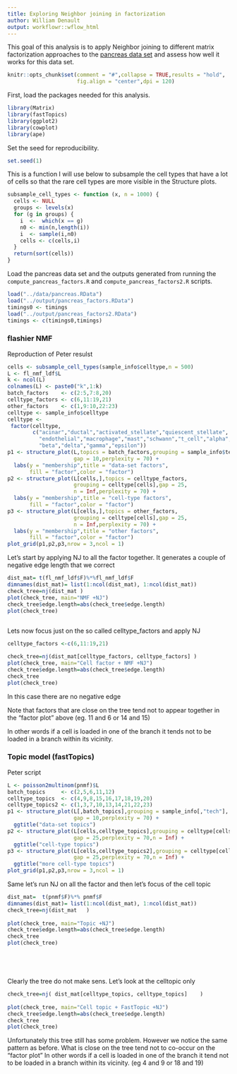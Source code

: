 ```yaml
---
title: Exploring Neighbor joining in factorization
author: William Denault
output: workflowr::wflow_html
---
```


This goal of this analysis is to apply Neighbor joining to  different matrix
factorization approaches to the [pancreas data set](pancreas.html) and
assess how well it works for this data set.

```r
knitr::opts_chunk$set(comment = "#",collapse = TRUE,results = "hold",
                      fig.align = "center",dpi = 120)
```

First, load the packages needed for this analysis.

```r
library(Matrix)
library(fastTopics)
library(ggplot2)
library(cowplot)
library(ape)
```

Set the seed for reproducibility.

```r
set.seed(1)
```

This is a function I will use below to subsample the cell types that
have a lot of cells so that the rare cell types are more visible in
the Structure plots.

```r
subsample_cell_types <- function (x, n = 1000) {
  cells <- NULL
  groups <- levels(x)
  for (g in groups) {
    i  <-  which(x == g)
    n0 <- min(n,length(i))
    i  <- sample(i,n0)
    cells <- c(cells,i)
  }
  return(sort(cells))
}
```

Load the pancreas data set and the outputs generated from running the
`compute_pancreas_factors.R` and `compute_pancreas_factors2.R` scripts.

```r
load("../data/pancreas.RData")
load("../output/pancreas_factors.RData")
timings0 <- timings
load("../output/pancreas_factors2.RData")
timings <- c(timings0,timings)
```
 

### flashier NMF

Reproduction of Peter resulst

```r
cells <- subsample_cell_types(sample_info$celltype,n = 500)
L <- fl_nmf_ldf$L
k <- ncol(L)
colnames(L) <- paste0("k",1:k)
batch_factors    <- c(2:5,7:8,20)
celltype_factors <- c(6,11:19,21)
other_factors    <- c(1,9:10,22:23)
celltype <- sample_info$celltype
celltype <-
 factor(celltype,
        c("acinar","ductal","activated_stellate","quiescent_stellate",
		  "endothelial","macrophage","mast","schwann","t_cell","alpha",
		  "beta","delta","gamma","epsilon"))
p1 <- structure_plot(L,topics = batch_factors,grouping = sample_info$tech,
                     gap = 10,perplexity = 70) +
  labs(y = "membership",title = "data-set factors",
       fill = "factor",color = "factor")
p2 <- structure_plot(L[cells,],topics = celltype_factors,
                     grouping = celltype[cells],gap = 25,
					 n = Inf,perplexity = 70) +
  labs(y = "membership",title = "cell-type factors",
       fill = "factor",color = "factor")
p3 <- structure_plot(L[cells,],topics = other_factors,
                     grouping = celltype[cells],gap = 25,
					 n = Inf,perplexity = 70) +
  labs(y = "membership",title = "other factors",
       fill = "factor",color = "factor")
plot_grid(p1,p2,p3,nrow = 3,ncol = 1)
```


Let's start by applying NJ to all the factor together.
It generates a couple of negative edge length that we correct


```r

dist_mat= t(fl_nmf_ldf$F)%*%fl_nmf_ldf$F
dimnames(dist_mat)= list(1:ncol(dist_mat), 1:ncol(dist_mat))
check_tree=nj(dist_mat )
plot(check_tree, main="NMF +NJ")
check_tree$edge.length=abs(check_tree$edge.length)
plot(check_tree)
 

```


Lets now focus just on the so called celltype_factors and apply NJ

```r
celltype_factors <-c(6,11:19,21)

check_tree=nj(dist_mat[celltype_factors, celltype_factors] )
plot(check_tree, main="Cell factor + NMF +NJ")
check_tree$edge.length=abs(check_tree$edge.length)
check_tree
plot(check_tree)

```
In this case there are no negative edge 

Note that factors that are close on the tree tend not to appear together
in the "factor plot" above (eg. 11 and 6 or 14 and 15)

In other words if a cell is loaded in one of the branch it tends not to be
loaded in a branch within its vicinity.  

 
### Topic model (fastTopics)
 Peter script

```r
L <- poisson2multinom(pnmf)$L
batch_topics     <- c(2,5,6,11,12)
celltype_topics  <- c(4,9,8,15,16,17,18,19,20)
celltype_topics2 <- c(1,3,7,10,13,14,21,22,23)
p1 <- structure_plot(L[,batch_topics],grouping = sample_info[,"tech"],
                     gap = 10,perplexity = 70) +
  ggtitle("data-set topics")
p2 <- structure_plot(L[cells,celltype_topics],grouping = celltype[cells],
                     gap = 25,perplexity = 70,n = Inf) +
  ggtitle("cell-type topics")					 
p3 <- structure_plot(L[cells,celltype_topics2],grouping = celltype[cells],
                     gap = 25,perplexity = 70,n = Inf) +
  ggtitle("more cell-type topics")					 
plot_grid(p1,p2,p3,nrow = 3,ncol = 1)
```

 
Same let's run NJ on all the factor and then let's focus of the cell topic 
 
 
 
```r
dist_mat=  t(pnmf$F)%*% pnmf$F
dimnames(dist_mat)= list(1:ncol(dist_mat), 1:ncol(dist_mat))
check_tree=nj(dist_mat   )
 
plot(check_tree, main="Topic +NJ")
check_tree$edge.length=abs(check_tree$edge.length)
check_tree
plot(check_tree)






```
 
Clearly the tree do not make sens.
Let's look at the celltopic only 


 
```r

check_tree=nj( dist_mat[celltype_topics, celltype_topics]    )
 
plot(check_tree, main="Cell topic + FastTopic +NJ")
check_tree$edge.length=abs(check_tree$edge.length)
check_tree
plot(check_tree)

```
 
 
Unfortunately this tree still has some problem.
However we notice the same pattern as before.
What is close on the tree tend not to co-occur on the "factor plot"
In other words if a cell is loaded in one of the branch it tend not to be
loaded in a branch within its vicinity. (eg 4 and 9  or  18 and 19)
 
  
